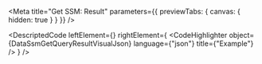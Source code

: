 
<Meta title="Get SSM: Result" parameters={{ previewTabs: { canvas: { hidden: true } } }} />

<DescriptedCode
  leftElement={<DataSsmGetQueryResultDesc />}
  rightElement={
    <CodeHighlighter
      object={DataSsmGetQueryResultVisualJson}
      language={"json"}
      title={"Example"}
    />
  }
/>
